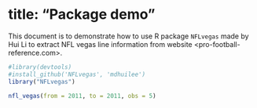 
# title: "Package demo"

This document is to demonstrate how to use R package `NFLvegas` made by Hui Li to extract NFL vegas line information from website <pro-football-reference.com>.
 
```r
#library(devtools)
#install_github('NFLvegas', 'mdhuilee')
library("NFLvegas")

nfl_vegas(from = 2011, to = 2011, obs = 5)


```
 
